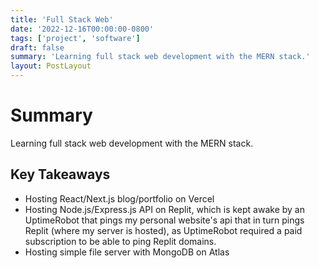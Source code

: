 ```yaml
---
title: 'Full Stack Web'
date: '2022-12-16T00:00:00-0800'
tags: ['project', 'software']
draft: false
summary: 'Learning full stack web development with the MERN stack.'
layout: PostLayout
---
```


# Summary

Learning full stack web development with the MERN stack.

## Key Takeaways

- Hosting React/Next.js blog/portfolio on Vercel
- Hosting Node.js/Express.js API on Replit, which is kept awake by an UptimeRobot that pings my personal website's api that in turn pings Replit (where my server is hosted), as UptimeRobot required a paid subscription to be able to ping Replit domains.
- Hosting simple file server with MongoDB on Atlas
